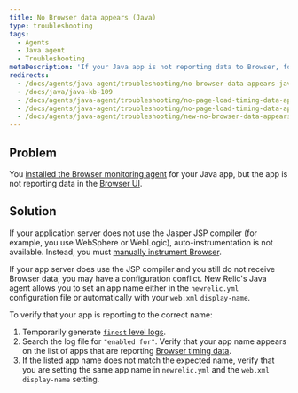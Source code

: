```yaml
---
title: No Browser data appears (Java)
type: troubleshooting
tags:
  - Agents
  - Java agent
  - Troubleshooting
metaDescription: 'If your Java app is not reporting data to Browser, follow these troubleshooting steps.'
redirects:
  - /docs/agents/java-agent/troubleshooting/no-browser-data-appears-java
  - /docs/java/java-kb-109
  - /docs/agents/java-agent/troubleshooting/no-page-load-timing-data-appears
  - /docs/agents/java-agent/troubleshooting/no-page-load-timing-data-appears-java
  - /docs/agents/java-agent/troubleshooting/new-no-browser-data-appears-java
---
```


## Problem

You [installed the Browser monitoring agent](/docs/browser/new-relic-browser/installation/install-new-relic-browser-agent) for your Java app, but the app is not reporting data in the [Browser UI](/docs/browser/new-relic-browser/getting-started/browser-overview-page-website-performance-summary).

## Solution

If your application server does not use the Jasper JSP compiler (for example, you use WebSphere or WebLogic), auto-instrumentation is not available. Instead, you must [manually instrument Browser](/docs/java/page-load-timing-in-java#manual_instrumentation).

If your app server does use the JSP compiler and you still do not receive Browser data, you may have a configuration conflict. New Relic's Java agent allows you to set an app name either in the `newrelic.yml` configuration file or automatically with your `web.xml` `display-name`.

To verify that your app is reporting to the correct name:

1. Temporarily generate [`finest` level logs](/docs/agents/java-agent/troubleshooting/generating-logs-troubleshooting).
2. Search the log file for `"enabled for"`. Verify that your app name appears on the list of apps that are reporting [Browser timing data](/docs/agents/java-agent/instrumentation/page-load-timing-java).
3. If the listed app name does not match the expected name, verify that you are setting the same app name in `newrelic.yml` and the `web.xml` `display-name` setting.
